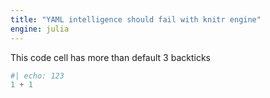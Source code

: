```yaml
---
title: "YAML intelligence should fail with knitr engine"
engine: julia
---
```


This code cell has more than default 3 backticks

````julia
#| echo: 123
1 + 1
````
